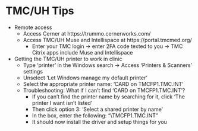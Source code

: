 # TMC/UH Tips

- Remote access
  - Access Cerner at https://trummo.cernerworks.com/
  - Access TMC/UH Muse and Intellispace at https://portal.tmcmed.org/
    - Enter your TMC login → enter 2FA code texted to you → TMC Citrix apps include Muse and Intellispace
    
- Getting the TMC/UH printer to work in clinic
  - Type 'printer' in the Windows search → Access 'Printers & Scanners' settings
  - Unselect 'Let Windows manage my default printer'
  - Select the appropriate printer name: 'CARD on TMCFP1.TMC.INT'
  - Troubleshooting: What if I can't find 'CARD on TMCFP1.TMC.INT'?
    - If you can't find the printer name by searching for it, click 'The printer I want isn't listed'
    - Then click option 3: 'Select a shared printer by name'
    - In the box, enter the following: "\\TMCFP1.TMC.INT\CARD"
    - It should now install the driver and setup things for you